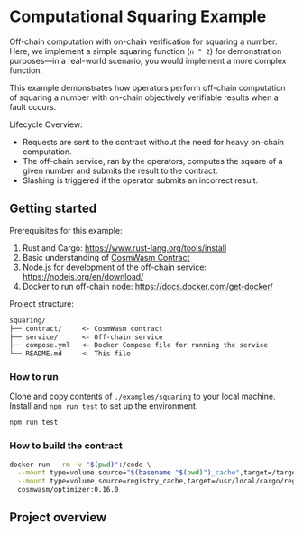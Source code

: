 # Computational Squaring Example

Off-chain computation with on-chain verification for squaring a number.
Here, we implement a simple squaring function (`n ^ 2`) for demonstration purposes—in a real-world scenario,
you would implement a more complex function.

This example demonstrates how operators perform off-chain computation of squaring a number
with on-chain objectively verifiable results when a fault occurs.

Lifecycle Overview:

- Requests are sent to the contract without the need for heavy on-chain computation.
- The off-chain service,
  ran by the operators, computes the square of a given number and submits the result to the contract.
- Slashing is triggered if the operator submits an incorrect result.

## Getting started

Prerequisites for this example:

1. Rust and Cargo: https://www.rust-lang.org/tools/install
2. Basic understanding of [CosmWasm Contract](/developers/cosmwasm)
3. Node.js for development of the off-chain service: https://nodejs.org/en/download/
4. Docker to run off-chain node: https://docs.docker.com/get-docker/

Project structure:

```txt
squaring/
├── contract/     <- CosmWasm contract
├── service/      <- Off-chain service
├── compose.yml   <- Docker Compose file for running the service
└── README.md     <- This file
```

### How to run

Clone and copy contents of `./examples/squaring` to your local machine.
Install and `npm run test` to set up the environment.

```sh filename="run.sh"
npm run test
```

### How to build the contract

```sh filename="build.sh"
docker run --rm -v "$(pwd)":/code \
  --mount type=volume,source="$(basename "$(pwd)")_cache",target=/target \
  --mount type=volume,source=registry_cache,target=/usr/local/cargo/registry \
  cosmwasm/optimizer:0.16.0
```

## Project overview
